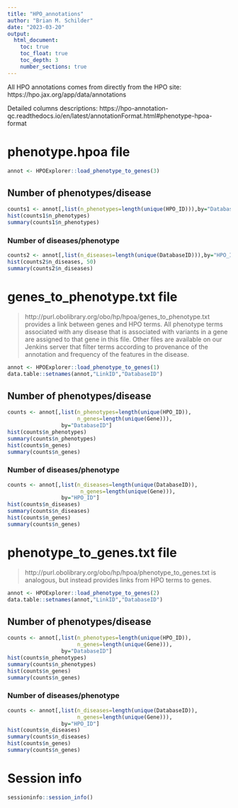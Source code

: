```yaml
---
title: "HPO_annotations"
author: "Brian M. Schilder"
date: "2023-03-20"
output: 
  html_document:
    toc: true
    toc_float: true
    toc_depth: 3
    number_sections: true
---
```



All HPO annotations comes from directly from the HPO site:
https://hpo.jax.org/app/data/annotations

Detailed columns descriptions:
https://hpo-annotation-qc.readthedocs.io/en/latest/annotationFormat.html#phenotype-hpoa-format

# phenotype.hpoa file

```r
annot <- HPOExplorer::load_phenotype_to_genes(3)
```


## Number of phenotypes/disease

```r
counts1 <- annot[,list(n_phenotypes=length(unique(HPO_ID))),by="DatabaseID"]
hist(counts1$n_phenotypes)
summary(counts1$n_phenotypes)
```

### Number of diseases/phenotype

```r
counts2 <- annot[,list(n_diseases=length(unique(DatabaseID))),by="HPO_ID"]
hist(counts2$n_diseases, 50)
summary(counts2$n_diseases)
```

# genes_to_phenotype.txt file

> http://purl.obolibrary.org/obo/hp/hpoa/genes_to_phenotype.txt provides a link between genes and HPO terms. All phenotype terms associated with any disease that is associated with variants in a gene are assigned to that gene in this file. Other files are available on our Jenkins server that filter terms according to provenance of the annotation and frequency of the features in the disease.

```r
annot <- HPOExplorer::load_phenotype_to_genes(1)
data.table::setnames(annot,"LinkID","DatabaseID")
```


## Number of phenotypes/disease

```r
counts <- annot[,list(n_phenotypes=length(unique(HPO_ID)),
                      n_genes=length(unique(Gene))),
                 by="DatabaseID"]
hist(counts$n_phenotypes)
summary(counts$n_phenotypes)
hist(counts$n_genes)
summary(counts$n_genes)
```

### Number of diseases/phenotype

```r
counts <- annot[,list(n_diseases=length(unique(DatabaseID)),
                       n_genes=length(unique(Gene))),
                 by="HPO_ID"]
hist(counts$n_diseases)
summary(counts$n_diseases)
hist(counts$n_genes)
summary(counts$n_genes)
```

# phenotype_to_genes.txt file

> http://purl.obolibrary.org/obo/hp/hpoa/phenotype_to_genes.txt is analogous, but instead provides links from HPO terms to genes.

```r
annot <- HPOExplorer::load_phenotype_to_genes(2)
data.table::setnames(annot,"LinkID","DatabaseID")
```
## Number of phenotypes/disease

```r
counts <- annot[,list(n_phenotypes=length(unique(HPO_ID)),
                      n_genes=length(unique(Gene))),
                 by="DatabaseID"]
hist(counts$n_phenotypes)
summary(counts$n_phenotypes)
hist(counts$n_genes)
summary(counts$n_genes)
```

### Number of diseases/phenotype

```r
counts <- annot[,list(n_diseases=length(unique(DatabaseID)),
                      n_genes=length(unique(Gene))),
                 by="HPO_ID"]
hist(counts$n_diseases)
summary(counts$n_diseases)
hist(counts$n_genes)
summary(counts$n_genes)
```

# Session info

```r
sessioninfo::session_info()
```

